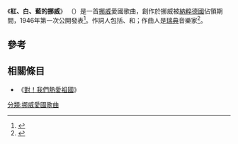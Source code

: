 《'''紅、白、藍的挪威'''》<!--暫譯-->（{{lang-no|'''Norge i rødt, hvitt og blått'''}}）是一首[[挪威|挪威]]愛國歌曲，創作於挪威被[[納粹德國|納粹德國]]佔領期間，1946年第一次公開發表<ref>{{Cite book
|url=http://urn.nb.no/URN:NBN:no-nb_digibok_2007021401032
|title=Jeg tar mig den frihet
|author1=Finn Bø
|author2=Toralf Klouman
|author3=Ivar Mauritz-Hansen
|dato=
|editor=Jacob Dybwad
|year=1946
|isbn=
|location=Oslo
|pages=152-155}}</ref>。作詞人包括{{link-no|芬·布約|Finn Bø}}、{{link-no|阿留德·菲德博爾格|Arild Feldborg}}和{{link-no|托比亞斯·貝倫霍夫特|Bias Bernhoft}}；作曲人是[[瑞典|瑞典]]音樂家{{link-sv|拉爾斯-埃里克·拉爾松|Lars-Erik Larsson}}<ref name="NRK17Mai">{{cite web
 | url =https://www.nrk.no/17mai/norge-i-rodt-hvitt-og-blatt-1.2296815
 | title =Norge i rødt hvitt og blått
 | author =Kim Nystøl
 | date =2007-04-25
 | website =NRK.no
 | publisher =[[挪威廣播公司|挪威廣播公司]]
 | access-date =2020-07-24
 | quote =
 | archive-date =2020-09-18
 | archive-url =https://web.archive.org/web/20200918072236/https://www.nrk.no/17mai/norge-i-rodt-hvitt-og-blatt-1.2296815
 | dead-url =no
 }}</ref>。

==參考==
<references/>

==相關條目==
*《[[對！我們熱愛祖國|對！我們熱愛祖國]]》

{{音樂小作品}}

[[分類:挪威愛國歌曲|分類:挪威愛國歌曲]]